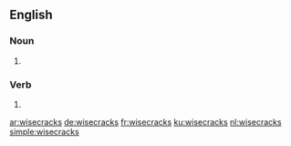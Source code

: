 
==English==

===Noun===
{{head|en|noun plural form}}

# {{plural of|wisecrack|lang=en}}

===Verb===
{{head|en|verb form}}

# {{en-third-person singular of|wisecrack}}

[[ar:wisecracks]]
[[de:wisecracks]]
[[fr:wisecracks]]
[[ku:wisecracks]]
[[nl:wisecracks]]
[[simple:wisecracks]]